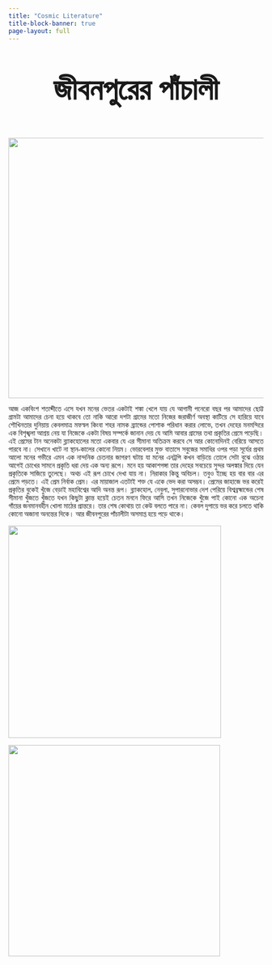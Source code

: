 ```yaml
---
title: "Cosmic Literature"
title-block-banner: true
page-layout: full
---
```


::: {style="text-align: center; font-family: Kalpurush; font-size: 60px"}
**জীবনপুরের পাঁচালী**
:::

![](black-hole-bg.jpg){fig-align="center" width="515"}

::: {style="font-family: Kalpurush; text-align: justify;"}
আজ একবিংশ শতাব্দীতে এসে যখন মনের ভেতর একটাই শঙ্কা খেলে যায় যে আগামী পনেরো বছর পর আমাদের ছোট্ট গ্ৰামটা আমাদের চেনা হয়ে থাকবে তো নাকি আরো দশটা গ্ৰামের মতো নিজের জরাজীর্ণ অবস্থা কাটিয়ে সে হারিয়ে যাবে শৌখিনতার দুনিয়ায় কেবলমাত্র মফস্বল কিংবা শহর নামক ব্র্যান্ডের পোশাক পরিধান করার লোভে, তখন দেহের মনমন্দিরে এক বিশৃঙ্খলা আশ্রয় নেয় যা নিজেকে একটা বিষয় সম্পর্কে জানান দেয় যে আমি আবার গ্ৰামের তথা প্রকৃতির প্রেমে পড়েছি। এই প্রেমের টান অনেকটা ব্ল্যাকহোলের মতো একবার যে এর সীমানা অতিক্রম করবে সে আর কোনোদিনই বেরিয়ে আসতে পারবে না। সেখানে খাটে না স্থান-কালের কোনো নিয়ম। ভোরবেলার মুক্ত বাতাসে সবুজের সমাধির ওপর পড়া সূর্যের প্রথম আলো মনের গভীরে এমন এক নান্দনিক চেতনার জাগরণ ঘটায় যা মনের এনট্রপি কখন বাড়িয়ে তোলে সেটা বুঝে ওঠার আগেই চোখের সামনে প্রকৃতি ধরা দেয় এক অন্য রূপে। মনে হয় আকাশগঙ্গা তার দেহের সবচেয়ে সুন্দর অলঙ্কার দিয়ে যেন প্রকৃতিকে সাজিয়ে তুলেছে। অথচ এই রূপ চোখে দেখা যায় না। নিরাকার কিন্তু অবিচল। তবুও ইচ্ছে হয় বার‌ বার এর প্রেমে পড়তে। এই প্রেম নির্বাক প্রেম। এর মায়াজাল এতটাই শক্ত যে একে ভেদ করা অসম্ভব। প্রেমের জাহাজে ভর করেই প্রকৃতির বুকেই খুঁজে বেড়াই মহাবিশ্বের আদি অনন্ত রূপ। ব্ল্যাকহোল, নেবুলা, সুপারনোভার দেশ পেরিয়ে বিশ্বব্রহ্মান্ডের শেষ সীমানা খুঁজতে খুঁজতে যখন কিছুটা ক্লান্ত হয়েই চেতন মননে ফিরে আসি তখন নিজেকে খুঁজে পাই কোনো এক অচেনা গাঁয়ের জনমানবহীন খোলা মাঠের প্রান্তরে। তার শেষ কোথায় তা কেউ বলতে পারে না। কেবল দুপায়ে ভর করে চলতে থাকি কোনো অজানা অনন্তের দিকে। আর জীবনপুরের পাঁচালীটা অসমাপ্ত হয়ে পড়ে থাকে।
:::

![](liter-1.jpg){fig-align="center" width="420"}

![](liter-2.jpg){fig-align="center" width="418"}
